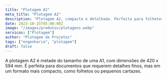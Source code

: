 ```yaml
---
title: "Plotagem A2"
meta_title: "Plotagem A2"
description: "Plotagem A2, compacta e detalhada. Perfeita para folhetos e pequenos cartazes."
date: 2023-10-25T05:00:00Z
image: "/images/produtos/plotagens.webp"
servicos: ["Plotagem"]
author: "Plotagem de Projetos"
tags: ["engenharia", "plotagem"]
draft: false
---
```


A plotagem A2 é metade do tamanho de uma A1, com dimensões de 420 x 594 mm. É perfeita para documentos que requerem detalhes finos, mas em um formato mais compacto, como folhetos ou pequenos cartazes.

<ButtonWhatsapp
  label="ORÇAMENTO PELO WHATSAPP"
  tag="_blank"
  produto="Plotagem A2"
  phoneNumber="5567999005557"
/>
